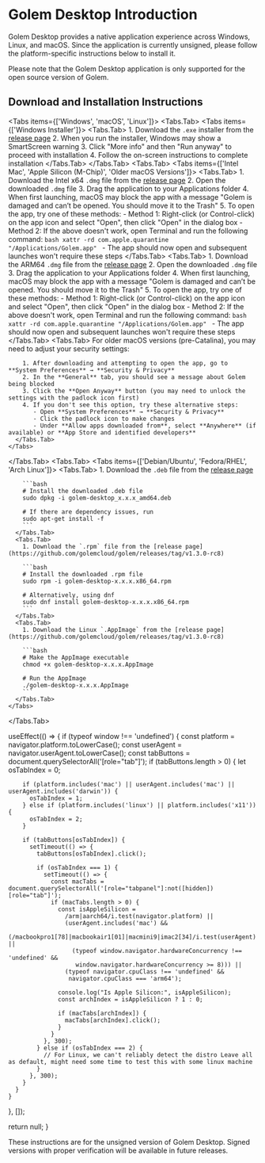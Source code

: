 
# Golem Desktop Introduction

Golem Desktop provides a native application experience across Windows, Linux, and macOS. Since the application is currently unsigned, please follow the platform-specific instructions below to install it.

<Callout type="info">
  Please note that the Golem Desktop application is only supported for the open source version of Golem.
</Callout>

## Download and Installation Instructions

<Tabs items={['Windows', 'macOS', 'Linux']}>
  <Tabs.Tab>
    <Tabs items={['Windows Installer']}>
      <Tabs.Tab>
        1. Download the `.exe` installer from the [release page](https://github.com/golemcloud/golem/releases/tag/v1.3.0-rc8)
        2. When you run the installer, Windows may show a SmartScreen warning
        3. Click "More info" and then "Run anyway" to proceed with installation
        4. Follow the on-screen instructions to complete installation
      </Tabs.Tab>
    </Tabs>
  </Tabs.Tab>
  <Tabs.Tab>
    <Tabs items={['Intel Mac', 'Apple Silicon (M-Chip)', 'Older macOS Versions']}>
      <Tabs.Tab>
        1. Download the Intel x64 `.dmg` file from the [release page](https://github.com/golemcloud/golem/releases/tag/v1.3.0-rc8)
        2. Open the downloaded `.dmg` file
        3. Drag the application to your Applications folder
        4. When first launching, macOS may block the app with a message "Golem is damaged and can’t be opened. You should move it to the Trash"
        5. To open the app, try one of these methods:
           - Method 1: Right-click (or Control-click) on the app icon and select "Open", then click "Open" in the dialog box
           - Method 2: If the above doesn't work, open Terminal and run the following command:
             ```bash
             xattr -rd com.apple.quarantine "/Applications/Golem.app"
             ```
           - The app should now open and subsequent launches won't require these steps
      </Tabs.Tab>
      <Tabs.Tab>
        1. Download the ARM64 `.dmg` file from the [release page](https://github.com/golemcloud/golem/releases/tag/v1.3.0-rc8)
        2. Open the downloaded `.dmg` file
        3. Drag the application to your Applications folder
        4. When first launching, macOS may block the app with a message "Golem is damaged and can’t be opened. You should move it to the Trash"
        5. To open the app, try one of these methods:
           - Method 1: Right-click (or Control-click) on the app icon and select "Open", then click "Open" in the dialog box
           - Method 2: If the above doesn't work, open Terminal and run the following command:
             ```bash
             xattr -rd com.apple.quarantine "/Applications/Golem.app"
             ```
           - The app should now open and subsequent launches won't require these steps
      </Tabs.Tab>
      <Tabs.Tab>
        For older macOS versions (pre-Catalina), you may need to adjust your security settings:
        
        1. After downloading and attempting to open the app, go to **System Preferences** → **Security & Privacy**
        2. In the **General** tab, you should see a message about Golem being blocked
        3. Click the **Open Anyway** button (you may need to unlock the settings with the padlock icon first)
        4. If you don't see this option, try these alternative steps:
           - Open **System Preferences** → **Security & Privacy**
           - Click the padlock icon to make changes
           - Under **Allow apps downloaded from**, select **Anywhere** (if available) or **App Store and identified developers**
      </Tabs.Tab>
    </Tabs>
  </Tabs.Tab>
  <Tabs.Tab>
    <Tabs items={['Debian/Ubuntu', 'Fedora/RHEL', 'Arch Linux']}>
      <Tabs.Tab>
        1. Download the `.deb` file from the [release page](https://github.com/golemcloud/golem/releases/tag/v1.3.0-rc8)

        ```bash
        # Install the downloaded .deb file
        sudo dpkg -i golem-desktop_x.x.x_amd64.deb

        # If there are dependency issues, run
        sudo apt-get install -f
        ```
      </Tabs.Tab>
      <Tabs.Tab>
        1. Download the `.rpm` file from the [release page](https://github.com/golemcloud/golem/releases/tag/v1.3.0-rc8)

        ```bash
        # Install the downloaded .rpm file
        sudo rpm -i golem-desktop-x.x.x.x86_64.rpm

        # Alternatively, using dnf
        sudo dnf install golem-desktop-x.x.x.x86_64.rpm
        ```
      </Tabs.Tab>
      <Tabs.Tab>
        1. Download the Linux `.AppImage` from the [release page](https://github.com/golemcloud/golem/releases/tag/v1.3.0-rc8)

        ```bash
        # Make the AppImage executable
        chmod +x golem-desktop-x.x.x.AppImage

        # Run the AppImage
        ./golem-desktop-x.x.x.AppImage
        ```
      </Tabs.Tab>
    </Tabs>
  </Tabs.Tab>
</Tabs>

  useEffect(() => {
    if (typeof window !== 'undefined') {
      const platform = navigator.platform.toLowerCase();
      const userAgent = navigator.userAgent.toLowerCase();
      const tabButtons = document.querySelectorAll('[role="tab"]');
      if (tabButtons.length > 0) {
        let osTabIndex = 0;
        
        if (platform.includes('mac') || userAgent.includes('mac') || userAgent.includes('darwin')) {
          osTabIndex = 1;
        } else if (platform.includes('linux') || platform.includes('x11')) {
          osTabIndex = 2;
        }
        
        if (tabButtons[osTabIndex]) {
          setTimeout(() => {
            tabButtons[osTabIndex].click();

            if (osTabIndex === 1) {
              setTimeout(() => {
                const macTabs = document.querySelectorAll('[role="tabpanel"]:not([hidden]) [role="tab"]');
                if (macTabs.length > 0) {
                  const isAppleSilicon = 
                    /arm|aarch64/i.test(navigator.platform) || 
                    (userAgent.includes('mac') && 
                     (/macbookpro1[78]|macbookair1[01]|macmini9|imac2[34]/i.test(userAgent) || 
                      (typeof window.navigator.hardwareConcurrency !== 'undefined' && 
                       window.navigator.hardwareConcurrency >= 8))) ||
                    (typeof navigator.cpuClass !== 'undefined' && 
                     navigator.cpuClass === 'arm64');
                  
                  console.log("Is Apple Silicon:", isAppleSilicon);
                  const archIndex = isAppleSilicon ? 1 : 0;
                  
                  if (macTabs[archIndex]) {
                    macTabs[archIndex].click();
                  }
                }
              }, 300);
            } else if (osTabIndex === 2) {
              // For Linux, we can't reliably detect the distro Leave all as default, might need some time to test this with some linux machine
            }
          }, 300);
        }
      }
    }
  }, []);
  
  return null;
}

<PlatformDetector />

<Callout type="warning">
  These instructions are for the unsigned version of Golem Desktop. Signed versions with proper verification will be available in future releases.
</Callout>